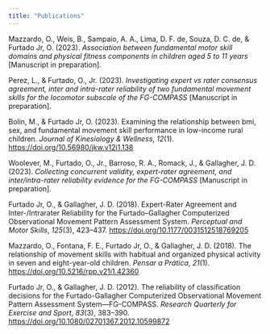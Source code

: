 ```yaml
---
title: "Publications"
---
```


Mazzardo, O., Weis, B., Sampaio, A. A., Lima, D. F. de, Souza, D. C. de, & Furtado Jr, O. (2023). *Association between fundamental motor skill domains and physical fitness components in children aged 5 to 11 years* \[Manuscript in preparation\].

Perez, L., & Furtado, O., Jr. (2023). *Investigating expert vs rater consensus agreement, inter and intra-rater reliability of two fundamental movement skills for the locomotor subscale of the FG-COMPASS* \[Manuscript in preparation\].

Bolin, M., & Furtado Jr, O. (2023). Examining the relationship between bmi, sex, and fundamental movement skill performance in low-income rural children. *Journal of Kinesiology & Wellness*, *12*(1). <https://doi.org/10.56980/jkw.v12i1.138>

Woolever, M., Furtado, O., Jr., Barroso, R. A., Romack, J., & Gallagher, J. D. (2023). *Collecting concurrent validity, expert-rater agreement, and inter/intra-rater reliability evidence for the FG-COMPASS* \[Manuscript in preparation\].

Furtado Jr, O., & Gallagher, J. D. (2018). Expert-Rater Agreement and Inter-/Intrarater Reliability for the Furtado--Gallagher Computerized Observational Movement Pattern Assessment System. *Perceptual and Motor Skills*, *125*(3), 423--437. <https://doi.org/10.1177/0031512518769205>

Mazzardo, O., Fontana, F. E., Furtado Jr, O., & Gallagher, J. D. (2018). The relationship of movement skills with habitual and organized physical activity in seven and eight-year-old children. *Pensar a Prática*, *21*(1). <https://doi.org/10.5216/rpp.v21i1.42360>

Furtado Jr, O., & Gallagher, J. D. (2012). The reliability of classification decisions for the Furtado-Gallagher Computerized Observational Movement Pattern Assessment System---FG-COMPASS. *Research Quarterly for Exercise and Sport*, *83*(3), 383--390. <https://doi.org/10.1080/02701367.2012.10599872>
